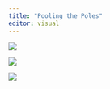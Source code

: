 ```yaml
---
title: "Pooling the Poles"
editor: visual 
---
```


![](images/latest_parl.png)

![](images/trends_parl.png)

![](images/seats_parl.png)